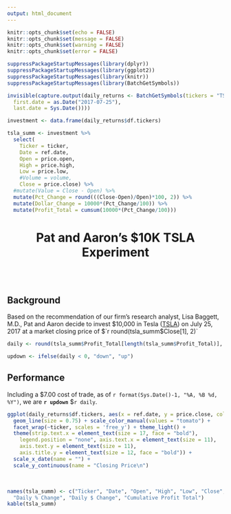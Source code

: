 ```yaml
---
output: html_document
---
```


```r
knitr::opts_chunk$set(echo = FALSE)
knitr::opts_chunk$set(message = FALSE)
knitr::opts_chunk$set(warning = FALSE)
knitr::opts_chunk$set(error = FALSE)
```

```r
suppressPackageStartupMessages(library(dplyr))
suppressPackageStartupMessages(library(ggplot2))
suppressPackageStartupMessages(library(knitr))
suppressPackageStartupMessages(library(BatchGetSymbols))

invisible(capture.output(daily_returns <- BatchGetSymbols(tickers = "TSLA",
  first.date = as.Date("2017-07-25"),
  last.date = Sys.Date())))

investment <- data.frame(daily_returns$df.tickers)

tsla_summ <- investment %>% 
  select(
    Ticker = ticker, 
    Date = ref.date,
    Open = price.open,
    High = price.high,
    Low = price.low,
    #Volume = volume,
    Close = price.close) %>% 
  #mutate(Value = Close - Open) %>% 
  mutate(Pct_Change = round(((Close-Open)/Open)*100, 2)) %>% 
  mutate(Dollar_Change = 10000*(Pct_Change/100)) %>% 
  mutate(Profit_Total = cumsum(10000*(Pct_Change/100)))
```

<center> <h1> Pat and Aaron's $10K TSLA Experiment </h1> </center>
<br>
<br>

## Background

Based on the recommendation of our firm's research analyst, Lisa Baggett, M.D., Pat and Aaron decide to invest $10,000 in Tesla ([TSLA](https://finance.yahoo.com/quote/TSLA?p=TSLA)) on July 25, 2017 at a market closing price of $`r round(tsla_summ$Close[1], 2)`

```r
daily <- round(tsla_summ$Profit_Total[length(tsla_summ$Profit_Total)], 2) - 7

updown <- ifelse(daily < 0, "down", "up")
```

## Performance

Including a $7.00 cost of trade, as of `r format(Sys.Date()-1, "%A, %B %d, %Y")`, we are **`r updown`** $`r daily`.

```r
ggplot(daily_returns$df.tickers, aes(x = ref.date, y = price.close, color = "1")) + 
  geom_line(size = 0.75) + scale_color_manual(values = "tomato") +
  facet_wrap(~ticker, scales = 'free_y') + theme_light() +
  theme(strip.text.x = element_text(size = 17, face = "bold"),
    legend.position = "none", axis.text.x = element_text(size = 11),
    axis.text.y = element_text(size = 11),
    axis.title.y = element_text(size = 12, face = "bold")) +
  scale_x_date(name = "") +
  scale_y_continuous(name = "Closing Price\n")
```

<br>

```r
names(tsla_summ) <- c("Ticker", "Date", "Open", "High", "Low", "Close", 
  "Daily % Change", "Daily $ Change", "Cumulative Profit Total")
kable(tsla_summ)
```


